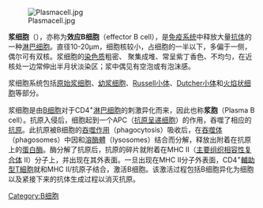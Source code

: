 [[File:Plasmacell.jpg|thumb]]

'''浆细胞'''（{{lang-en|Plasma cell}}），亦称为'''效应B细胞'''（effector B cell），是[[免疫系统|免疫系统]]中释放大量[[抗体|抗体]]的一种[[淋巴细胞|淋巴细胞]]。直径10-20μm，细胞核较小，占细胞的一半以下，多偏于一侧，偶尔可有双核。浆细胞的[[染色质|染色质]]粗密、 聚集成堆、常呈紫丁香色、不均匀，在近核处一边常伸出半月状淡染区；浆中偶见有空泡或有泡沫感。

浆细胞系统包括[[原始浆细胞|原始浆细胞]]、[[幼浆细胞|幼浆细胞]]、[[Russell小体|Russell小体]]、[[Dutcher小体|Dutcher小体]]和[[火焰状细胞|火焰状细胞]]等部分。

浆细胞是由[[B细胞|B细胞]]对于CD4<sup>+</sup>[[淋巴细胞|淋巴细胞]]的刺激异化而来，因此也称'''浆胞'''（Plasma B cell）。抗原入侵后，细胞起到一个APC（[[抗原呈递细胞|抗原呈递细胞]]）的作用，吞噬了相应的[[抗原|抗原]]。此抗原被B细胞的[[吞噬作用|吞噬作用]]（phagocytosis）吸收后，在[[吞噬体|吞噬体]]（phagosomes）中因和[[溶酶體|溶酶體]]（lysosomes）结合而分解，释放出附着在抗原上的[[蛋白酶|蛋白酶]]。酶分解了抗原后，抗原的碎片就附着在MHC II（[[主要组织相容性复合体|主要组织相容性复合体]] II）分子上，并出现在其外表面。一旦出现在MHC II分子外表面，CD4<sup>+</sup>[[輔助型T細胞|輔助型T細胞]]就和MHC II/抗原子结合，激活B细胞。该激活过程包括B细胞异化为细胞以及紧接下来的抗体生成过程以消灭抗原。

{{血液}}
{{淋巴细胞}}
{{免疫系统}}
{{biology-stub}}
{{med-stub}}

[[Category:B细胞|Category:B细胞]]
